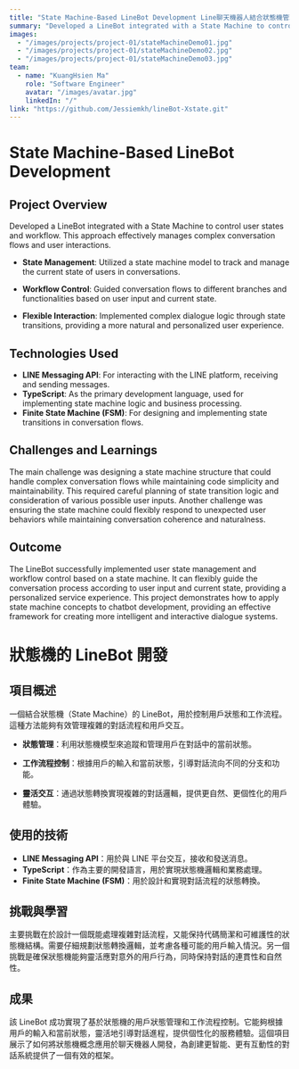 ```yaml
---
title: "State Machine-Based LineBot Development Line聊天機器人結合狀態機管理"
summary: "Developed a LineBot integrated with a State Machine to control user states and workflow. This approach effectively manages complex conversation flows and user interactions."
images:
  - "/images/projects/project-01/stateMachineDemo01.jpg"
  - "/images/projects/project-01/stateMachineDemo02.jpg"
  - "/images/projects/project-01/stateMachineDemo03.jpg"
team:
  - name: "KuangHsien Ma"
    role: "Software Engineer"
    avatar: "/images/avatar.jpg"
    linkedIn: "/"
link: "https://github.com/Jessiemkh/lineBot-Xstate.git"
---
```


# State Machine-Based LineBot Development

## Project Overview

Developed a LineBot integrated with a State Machine to control user states and workflow. This approach effectively manages complex conversation flows and user interactions.

- **State Management**: Utilized a state machine model to track and manage the current state of users in conversations.

- **Workflow Control**: Guided conversation flows to different branches and functionalities based on user input and current state.

- **Flexible Interaction**: Implemented complex dialogue logic through state transitions, providing a more natural and personalized user experience.

## Technologies Used

- **LINE Messaging API**: For interacting with the LINE platform, receiving and sending messages.
- **TypeScript**: As the primary development language, used for implementing state machine logic and business processing.
- **Finite State Machine (FSM)**: For designing and implementing state transitions in conversation flows.

## Challenges and Learnings

The main challenge was designing a state machine structure that could handle complex conversation flows while maintaining code simplicity and maintainability. This required careful planning of state transition logic and consideration of various possible user inputs. Another challenge was ensuring the state machine could flexibly respond to unexpected user behaviors while maintaining conversation coherence and naturalness.

## Outcome

The LineBot successfully implemented user state management and workflow control based on a state machine. It can flexibly guide the conversation process according to user input and current state, providing a personalized service experience. This project demonstrates how to apply state machine concepts to chatbot development, providing an effective framework for creating more intelligent and interactive dialogue systems.

# 狀態機的 LineBot 開發

## 項目概述

一個結合狀態機（State Machine）的 LineBot，用於控制用戶狀態和工作流程。這種方法能夠有效管理複雜的對話流程和用戶交互。

- **狀態管理**：利用狀態機模型來追蹤和管理用戶在對話中的當前狀態。

- **工作流程控制**：根據用戶的輸入和當前狀態，引導對話流向不同的分支和功能。

- **靈活交互**：通過狀態轉換實現複雜的對話邏輯，提供更自然、更個性化的用戶體驗。

## 使用的技術

- **LINE Messaging API**：用於與 LINE 平台交互，接收和發送消息。
- **TypeScript**：作為主要的開發語言，用於實現狀態機邏輯和業務處理。
- **Finite State Machine (FSM)**：用於設計和實現對話流程的狀態轉換。

## 挑戰與學習

主要挑戰在於設計一個既能處理複雜對話流程，又能保持代碼簡潔和可維護性的狀態機結構。需要仔細規劃狀態轉換邏輯，並考慮各種可能的用戶輸入情況。另一個挑戰是確保狀態機能夠靈活應對意外的用戶行為，同時保持對話的連貫性和自然性。

## 成果

該 LineBot 成功實現了基於狀態機的用戶狀態管理和工作流程控制。它能夠根據用戶的輸入和當前狀態，靈活地引導對話進程，提供個性化的服務體驗。這個項目展示了如何將狀態機概念應用於聊天機器人開發，為創建更智能、更有互動性的對話系統提供了一個有效的框架。
